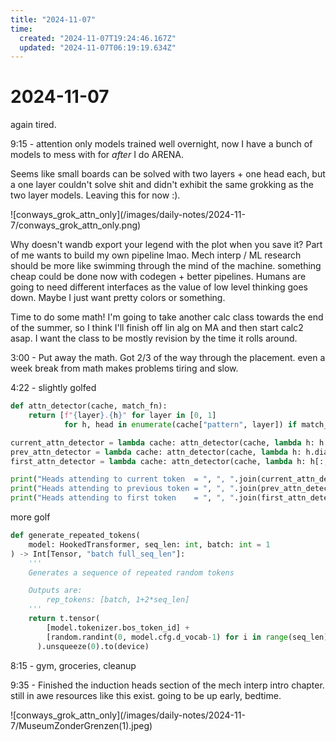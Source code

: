```yaml
---
title: "2024-11-07"
time:
  created: "2024-11-07T19:24:46.167Z"
  updated: "2024-11-07T06:19:19.634Z"
---
```


# 2024-11-07

<div className="mt-5 mb-5">
  <SummerDaysGraph day={"2024-11-07"}/>
</div>


again tired. 


9:15 - attention only models trained well overnight, now I have a bunch of models to mess with for _after_ I do ARENA. 

Seems like small boards can be solved with two layers + one head each, but a one layer couldn't solve shit and didn't exhibit the same 
grokking as the two layer models. Leaving this for now :). 

<div className="flex flex-row w-full h-40 mt-10 mb-80">
  ![conways_grok_attn_only](/images/daily-notes/2024-11-7/conways_grok_attn_only.png)
</div>
 
Why doesn't wandb export your legend with the plot when you save it? Part of me wants to build my own pipeline lmao. 
Mech interp / ML research should be more like swimming through the mind of the machine. something cheap could be done now
with codegen + better pipelines. Humans are going to need different interfaces as the value of low level thinking goes down. 
Maybe I just want pretty colors or something.

Time to do some math! I'm going to take another calc class towards the end of the summer, so I think I'll finish off lin alg on MA and then start calc2 asap. 
I want the class to be mostly revision by the time it rolls around.


3:00 - Put away the math. Got 2/3 of the way through the placement. even a week break from math makes problems tiring and slow.

4:22 - slightly golfed
```python
def attn_detector(cache, match_fn):
    return [f"{layer}.{h}" for layer in [0, 1] 
            for h, head in enumerate(cache["pattern", layer]) if match_fn(head)]

current_attn_detector = lambda cache: attn_detector(cache, lambda h: h.diag().mean() > 0.4)
prev_attn_detector = lambda cache: attn_detector(cache, lambda h: h.diag(-1).mean() > 0.8)
first_attn_detector = lambda cache: attn_detector(cache, lambda h: h[:, 0].mean() > 0.8)

print("Heads attending to current token  = ", ", ".join(current_attn_detector(cache)))
print("Heads attending to previous token = ", ", ".join(prev_attn_detector(cache)))
print("Heads attending to first token    = ", ", ".join(first_attn_detector(cache)))
```
more golf
```python
def generate_repeated_tokens(
    model: HookedTransformer, seq_len: int, batch: int = 1
) -> Int[Tensor, "batch full_seq_len"]:
    '''
    Generates a sequence of repeated random tokens

    Outputs are:
        rep_tokens: [batch, 1+2*seq_len]
    '''
    return t.tensor(
        [model.tokenizer.bos_token_id] + 
        [random.randint(0, model.cfg.d_vocab-1) for i in range(seq_len)]*2
      ).unsqueeze(0).to(device)
```

8:15 - gym, groceries, cleanup 

9:35 - Finished the induction heads section of the mech interp intro chapter. still in awe resources like this exist. going to be up early, bedtime. 

<div className="flex flex-row w-full h-32 mt-10 mb-64">
  ![conways_grok_attn_only](/images/daily-notes/2024-11-7/MuseumZonderGrenzen(1).jpeg)
</div>

<div className="flex flex-row w-full h-32 mt-10 mb-16"/>


